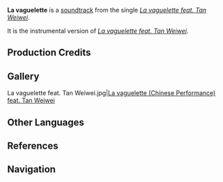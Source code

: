 {{Soundtrack Infobox
|image          = La vaguelette feat. Tan Weiwei (Album).png
|releaseDate    = 2023-11-15
|album          = La vaguelette feat. Tan Weiwei (Album)
|number         = 2
|featured       = 
|featured_disc  = 
|youtube_id     = 
|spotify_id     = 
|previous       = La vaguelette feat. Tan Weiwei
|next           = 
}}
'''La vaguelette''' is a [[soundtrack]] from the single ''[[La vaguelette feat. Tan Weiwei (Album)|La vaguelette feat. Tan Weiwei]]''.

It is the instrumental version of ''[[La vaguelette feat. Tan Weiwei]]''.

==Production Credits==
{{Transclude|La vaguelette feat. Tan Weiwei|Production Credits}}

==Gallery==
<gallery>
La vaguelette feat. Tan Weiwei.jpg|[https://www.bilibili.com/video/BV1cH4y1B7rH/ La vaguelette (Chinese Performance) feat. Tan Weiwei]
</gallery>

==Other Languages==
{{Other Languages
|en      = La vaguelette - Female Version Instrumental without Harmony
|zhs     = 轻涟 (无和声女版伴奏)
|zhs_rm  = Qīnglián (Wú Héshēng Nǚ-bǎn Bànzòu)
}}
{{Clr}}

==References==
{{Reflist}}

==Navigation==
{{Soundtrack Navbox|La vaguelette}}